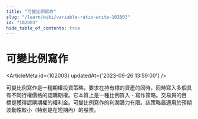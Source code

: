 ```yaml
---
title: "可變比例寫作"
slug: "/learn/wiki/variable-ratio-write-102003"
id: "102003"
hide_table_of_contents: true
---
```



# 可變比例寫作

<ArticleMeta id={102003} updatedAt={'2023-09-26 13:59:00'} />
<div className='border-solid border-b border-t-0 my-4 border-[var(--ifm-color-gray-300)]' />

可變比例寫作是一種期權投資策略，要求在持有標的資產的同時，同時寫入多個具有不同行權價格的認購期權。它本質上是一種比例買入 - 寫作策略。交易員的目標是獲得認購期權的權利金。可變比例寫作的利潤潛力有限。該策略最適用於預期波動性較小（特別是在短期內）的股票。
